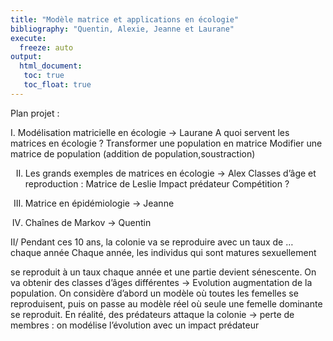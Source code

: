 ```yaml
---
title: "Modèle matrice et applications en écologie"
bibliography: "Quentin, Alexie, Jeanne et Laurane"
execute: 
  freeze: auto
output: 
  html_document:
   toc: true
   toc_float: true
---
```


Plan projet : 

I. Modélisation matricielle en écologie -> Laurane
A quoi servent les matrices en écologie ?
Transformer une population en matrice
Modifier une matrice de population (addition de population,soustraction)

II. Les grands exemples de matrices en écologie  -> Alex
Classes d’âge et reproduction : Matrice de Leslie
Impact prédateur
Compétition ?

III. Matrice en épidémiologie -> Jeanne

IV. Chaînes de Markov -> Quentin


II/ 
Pendant ces 10 ans, la colonie va se reproduire avec un taux de ... chaque année 
Chaque année, les individus qui sont matures sexuellement 

se reproduit à un taux chaque année et une partie devient sénescente. On va obtenir des classes d’âges différentes -> Evolution augmentation de la population. On considère d’abord un modèle où toutes les femelles se reproduisent, puis on passe au modèle réel où seule une femelle dominante se reproduit.
En réalité, des prédateurs attaque la colonie -> perte de membres : on modélise l’évolution avec un impact prédateur 

